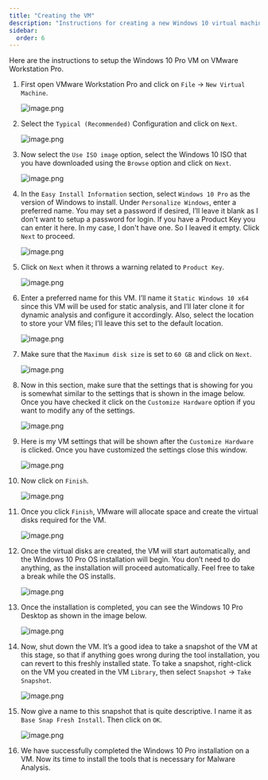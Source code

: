 ```yaml
---
title: "Creating the VM"
description: "Instructions for creating a new Windows 10 virtual machine in VMware."
sidebar:
  order: 6
---
```



Here are the instructions to setup the Windows 10 Pro VM on VMware Workstation Pro.

<Steps>

1. First open VMware Workstation Pro and click on `File` -> `New Virtual Machine`.

   ![image.png](../assets/image%204.png)

2. Select the `Typical (Recommended)` Configuration and click on `Next`.

   ![image.png](../assets/image%205.png)

3. Now select the `Use ISO image` option, select the Windows 10 ISO that you have downloaded using the `Browse` option and click on `Next`.

   ![image.png](../assets/image%206.png)

4. In the `Easy Install Information` section, select `Windows 10 Pro` as the version of Windows to install. Under `Personalize Windows`, enter a preferred name. You may set a password if desired, I’ll leave it blank as I don't want to setup a password for login. If you have a Product Key you can enter it here. In my case, I don't have one. So I leaved it empty. Click `Next` to proceed.

   ![image.png](../assets/image%207.png)

5. Click on `Next` when it throws a warning related to `Product Key`.

   ![image.png](../assets/image%208.png)

6. Enter a preferred name for this VM. I’ll name it `Static Windows 10 x64` since this VM will be used for static analysis, and I’ll later clone it for dynamic analysis and configure it accordingly. Also, select the location to store your VM files; I’ll leave this set to the default location.

   ![image.png](../assets/image%209.png)

7. Make sure that the `Maximum disk size` is set to `60 GB` and click on `Next`.

   ![image.png](../assets/image%2010.png)

8. Now in this section, make sure that the settings that is showing for you is somewhat similar to the settings that is shown in the image below. Once you have checked it click on the `Customize Hardware` option if you want to modify any of the settings.

   ![image.png](../assets/image%2011.png)

9. Here is my VM settings that will be shown after the `Customize Hardware` is clicked. Once you have customized the settings close this window.

   ![image.png](../assets/image%2012.png)

10. Now click on `Finish`.

    ![image.png](../assets/image%2013.png)

11. Once you click `Finish`, VMware will allocate space and create the virtual disks required for the VM.

    ![image.png](../assets/image%2014.png)

12. Once the virtual disks are created, the VM will start automatically, and the Windows 10 Pro OS installation will begin. You don’t need to do anything, as the installation will proceed automatically. Feel free to take a break while the OS installs.

    ![image.png](../assets/image%2015.png)

13. Once the installation is completed, you can see the Windows 10 Pro Desktop as shown in the image below.

    ![image.png](../assets/image%2016.png)

14. Now, shut down the VM. It’s a good idea to take a snapshot of the VM at this stage, so that if anything goes wrong during the tool installation, you can revert to this freshly installed state. To take a snapshot, right-click on the VM you created in the VM `Library`, then select `Snapshot` -> `Take Snapshot`.

    ![image.png](../assets/image%2017.png)

15. Now give a name to this snapshot that is quite descriptive. I name it as `Base Snap Fresh Install`. Then click on `OK`.

    ![image.png](../assets/image%2018.png)

16. We have successfully completed the Windows 10 Pro installation on a VM. Now its time to install the tools that is necessary for Malware Analysis.

</Steps>